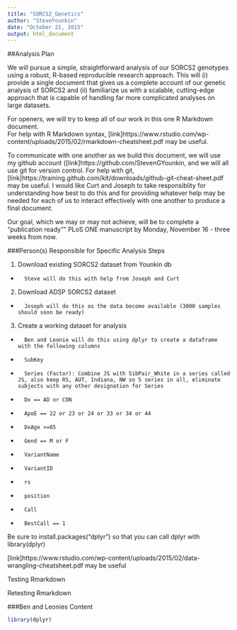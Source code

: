 ```yaml
---
title: "SORCS2_Genetics"
author: "SteveYounkin"
date: "October 21, 2015"
output: html_document
---
```


##Analysis Plan

We will pursue a simple, straightforward analysis of our SORCS2 genotypes using a robust, R-based reproducible research approach. This will (i) provide a single document that gives us a complete account of our genetic analysis of SORCS2 and (ii) familiarize us with a scalable, cutting-edge  approach that is capable of handling far more complicated analyses on large datasets.

For openers, we will try to keep all of our work in this one R Markdown document.  
For help with R Markdown syntax, [link]https://www.rstudio.com/wp-content/uploads/2015/02/rmarkdown-cheatsheet.pdf
may be useful.

To communicate with one another as we build this document, we will use my github account ([link]https://github.com/StevenGYounkin, and we will all use git for version control. For help with git, [link]https://training.github.com/kit/downloads/github-git-cheat-sheet.pdf may be useful. I would like Curt and Joseph to take responsiblity for understanding how best to do this and for providing whatever help may be needed for each of us to interact effectively with one another to produce a final document.

Our goal, which we may or may not achieve, will be to complete a "publication ready"" PLoS ONE manuscript by Monday, November 16 - three weeks from now.

###Person(s) Responsible for Specific Analysis Steps

1. Download existing SORCS2 dataset from Younkin db
+       Steve will do this with help from Joseph and Curt
2. Download ADSP SORCS2 dataset
+       Joseph will do this as the data become available (3000 samples should soon be ready)
3. Create a working dataset for analysis
+       Ben and Leonie will do this using dplyr to create a dataframe with the following columns
+       SubKey
+       Series (Factor): Combine JS with SibPair_White in a series called JS, also keep RS, AUT, Indiana, NW so 5 series in all, eliminate subjects with any other designation for Series
+       Dx == AD or CON
+       ApoE == 22 or 23 or 24 or 33 or 34 or 44
+       DxAge >=65
+       Gend == M or F
+       VariantName
+       VariantID
+       rs
+       position
+       Call
+       BestCall == 1

Be sure to install.packages("dplyr") so that you can call dplyr with library(dplyr)

[link]https://www.rstudio.com/wp-content/uploads/2015/02/data-wrangling-cheatsheet.pdf may be useful  

Testing Rmarkdown

Retesting Rmarkdown

###Ben and Leonies Content
```r
library(dplyr)
```




